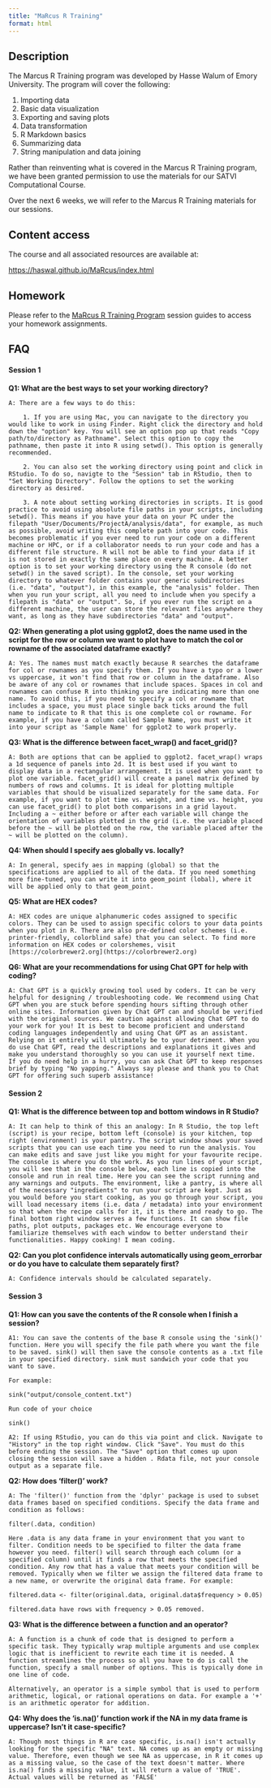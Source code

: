 ```yaml
---
title: "MaRcus R Training"
format: html
---
```


## Description

The Marcus R Training program was developed by Hasse Walum of Emory University. The program will cover the following:

1. Importing data 
2. Basic data visualization 
3. Exporting and saving plots
4. Data transformation
5. R Markdown basics
6. Summarizing data
7. String manipulation and data joining

Rather than reinventing what is covered in the Marcus R Training program, we have been granted permission to use the materials for our SATVI Computational Course. 

Over the next 6 weeks, we will refer to the Marcus R Training materials for our sessions. 

## Content access

The course and all associated resources are available at:

[https://haswal.github.io/MaRcus/index.html](https://haswal.github.io/MaRcus/index.html)

## Homework

Please refer to the [MaRcus R Training Program](https://haswal.github.io/MaRcus/index.html) session guides to access your homework assignments. 

## FAQ

#### Session 1

**Q1: What are the best ways to set your working directory?**

    A: There are a few ways to do this:
    
        1. If you are using Mac, you can navigate to the directory you would like to work in using Finder. Right click the directory and hold down the "option" key. You will see an option pop up that reads "Copy path/to/directory as Pathname". Select this option to copy the pathname, then paste it into R using setwd(). This option is generally recommended. 

        2. You can also set the working directory using point and click in RStudio. To do so, navigte to the "Session" tab in RStudio, then to "Set Working Directory". Follow the options to set the working directory as desired. 

        3. A note about setting working directories in scripts. It is good practice to avoid using absolute file paths in your scripts, including setwd(). This means if you have your data on your PC under the filepath "User/Documents/ProjectA/analysis/data", for example, as much as possible, avoid writing this complete path into your code. This becomes problematic if you ever need to run your code on a different machine or HPC, or if a collaborator needs to run your code and has a different file structure. R will not be able to find your data if it is not stored in exactly the same place on every machine. A better option is to set your working directory using the R console (do not setwd() in the saved script). In the console, set your working directory to whatever folder contains your generic subdirectories (i.e. "data", "output"), in this example, the "analysis" folder. Then when you run your script, all you need to include when you specify a filepath is "data" or "output". So, if you ever run the script on a different machine, the user can store the relevant files anywhere they want, as long as they have subdirectories "data" and "output". 


**Q2: When generating a plot using ggplot2, does the name used in the script for the row or column we want to plot have to match the col or rowname of the associated dataframe exactly?**

    A: Yes. The names must match exactly because R searches the dataframe for col or rownames as you specify them. If you have a typo or a lower vs uppercase, it won't find that row or column in the dataframe. Also be aware of any col or rownames that include spaces. Spaces in col and rownames can confuse R into thinking you are indicating more than one name. To avoid this, if you need to specify a col or rowname that includes a space, you must place single back ticks around the full name to indicate to R that this is one complete col or rowname. For example, if you have a column called Sample Name, you must write it into your script as 'Sample Name' for ggplot2 to work properly. 


**Q3: What is the difference between facet_wrap() and facet_grid()?**

    A: Both are options that can be applied to ggplot2. facet_wrap() wraps a 1d sequence of panels into 2d. It is best used if you want to display data in a rectangular arrangement. It is used when you want to plot one variable. facet_grid() will create a panel matrix defined by numbers of rows and columns. It is ideal for plotting multiple variables that should be visualized separately for the same data. For example, if you want to plot time vs. weight, and time vs. height, you can use facet_grid() to plot both comparisons in a grid layout. Including a ~ either before or after each variable will change the orientation of variables plotted in the grid (i.e. the variable placed before the ~ will be plotted on the row, the variable placed after the ~ will be plotted on the column).


**Q4: When should I specify aes globally vs. locally?**

    A: In general, specify aes in mapping (global) so that the specifications are applied to all of the data. If you need something more fine-tuned, you can write it into geom_point (lobal), where it will be applied only to that geom_point. 


**Q5: What are HEX codes?**

    A: HEX codes are unique alphanumeric codes assigned to specific colors. They can be used to assign specific colors to your data points when you plot in R. There are also pre-defined color schemes (i.e. printer-friendly, colorblind safe) that you can select. To find more information on HEX codes or colorshemes, visit [https://colorbrewer2.org](https://colorbrewer2.org)


**Q6: What are your recommendations for using Chat GPT for help with coding?**

    A: Chat GPT is a quickly growing tool used by coders. It can be very helpful for designing / troubleshooting code. We recommend using Chat GPT when you are stuck before spending hours sifting through other online sites. Information given by Chat GPT can and should be verified with the original sources. We caution against allowing Chat GPT to do your work for you! It is best to become proficient and understand coding languages independently and using Chat GPT as an assistant. Relying on it entirely will ultimately be to your detriment. When you do use Chat GPT, read the descriptions and explanations it gives and make you understand thoroughly so you can use it yourself next time. If you do need help in a hurry, you can ask Chat GPT to keep responses brief by typing "No yapping." Always say please and thank you to Chat GPT for offering such superb assistance!


#### Session 2

**Q1: What is the difference between top and bottom windows in R Studio?**

    A: It can help to think of this an analogy: In R Studio, the top left (script) is your recipe, bottom left (console) is your kitchen, top right (environment) is your pantry. The script window shows your saved scripts that you can use each time you need to run the analysis. You can make edits and save just like you might for your favourite recipe. The console is where you do the work. As you run lines of your script, you will see that in the console below, each line is copied into the console and run in real time. Here you can see the script running and any warnings and outputs. The environment, like a pantry, is where all of the necessary "ingredients" to run your script are kept. Just as you would before you start cooking, as you go through your script, you will load necessary items (i.e. data / metadata) into your environment so that when the recipe calls for it, it is there and ready to go. The final bottom right window serves a few functions. It can show file paths, plot outputs, packages etc. We encourage everyone to familiarize themselves with each window to better understand their functionalities. Happy cooking! I mean coding. 


**Q2: Can you plot confidence intervals automatically using geom_errorbar or do you have to calculate them separately first?**

    A: Confidence intervals should be calculated separately. 


#### Session 3

**Q1: How can you save the contents of the R console when I finish a session?**

    A1: You can save the contents of the base R console using the 'sink()' function. Here you will specify the file path where you want the file to be saved. sink() will then save the console contents as a .txt file in your specified directory. sink must sandwich your code that you want to save.

    For example: 

    sink("output/console_content.txt")

    Run code of your choice

    sink()

    A2: If using RStudio, you can do this via point and click. Navigate to "History" in the top right window. Click "Save". You must do this before ending the session. The "Save" option that comes up upon closing the session will save a hidden . Rdata file, not your console output as a separate file. 


**Q2: How does 'filter()' work?**

    A: The 'filter()' function from the 'dplyr' package is used to subset data frames based on specified conditions. Specify the data frame and condition as follows:

    filter(.data, condition)

    Here .data is any data frame in your environment that you want to filter. Condition needs to be specified to filter the data frame however you need. filter() will search through each column (or a specified column) until it finds a row that meets the specified condition. Any row that has a value that meets your condition will be removed. Typically when we filter we assign the filtered data frame to a new name, or overwrite the original data frame. For example:

    filtered.data <- filter(original.data, original.data$frequency > 0.05)

    filtered.data have rows with frequency > 0.05 removed. 


**Q3: What is the difference between a function and an operator?**

    A: A function is a chunk of code that is designed to perform a specific task. They typically wrap multiple arguments and use complex logic that is inefficient to rewrite each time it is needed. A function streamlines the process so all you have to do is call the function, specify a small number of options. This is typically done in one line of code. 

    Alternatively, an operator is a simple symbol that is used to perform arithmetic, logical, or rational operations on data. For example a '+' is an arithmetic operator for addition. 


**Q4: Why does the 'is.na()' function work if the NA in my data frame is uppercase? Isn't it case-specific?**

    A: Though most things in R are case specific, is.na() isn't actually looking for the specific "NA" text. NA comes up as an empty or missing value. Therefore, even though we see NA as uppercase, in R it comes up as a missing value, so the case of the text doesn't matter. Where is.na() finds a missing value, it will return a value of 'TRUE'. Actual values will be returned as 'FALSE'